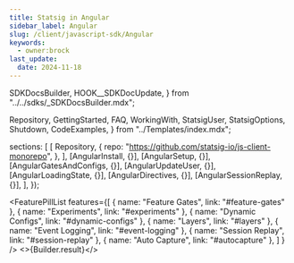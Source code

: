 ```yaml
---
title: Statsig in Angular
sidebar_label: Angular
slug: /client/javascript-sdk/Angular
keywords:
  - owner:brock
last_update:
  date: 2024-11-18
---
```




  SDKDocsBuilder,
  HOOK__SDKDocUpdate,
} from "../../sdks/_SDKDocsBuilder.mdx";

  Repository,
  GettingStarted,
  FAQ,
  WorkingWith,
  StatsigUser,
  StatsigOptions,
  Shutdown,
  CodeExamples,
} from "../Templates/index.mdx";









  sections: [
    [
      Repository,
      {
        repo: "https://github.com/statsig-io/js-client-monorepo",
      },
    ],
    [AngularInstall, {}],
    [AngularSetup, {}],
    [AngularGatesAndConfigs, {}],
    [AngularUpdateUser, {}],
    [AngularLoadingState, {}],
    [AngularDirectives, {}],
    [AngularSessionReplay, {}],
  ],
});


<FeaturePillList
    features={[
      { name: "Feature Gates", link: "#feature-gates" },
      { name: "Experiments", link: "#experiments" },
      { name: "Dynamic Configs", link: "#dynamic-configs" },
      { name: "Layers", link: "#layers" },
      { name: "Event Logging", link: "#event-logging" },
      { name: "Session Replay", link: "#session-replay" },
      { name: "Auto Capture", link: "#autocapture" },
    ]
  }
/>
<>{Builder.result}</>